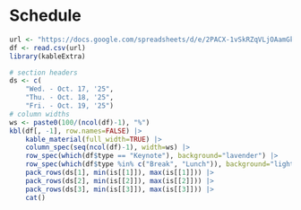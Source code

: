 # Schedule

```r
url <- "https://docs.google.com/spreadsheets/d/e/2PACX-1vSkRZqVLjOAamGk82cTXmUNTj2WLCmPK_r1qLGn8ixgNmOlgff6VbSe0IgR_2qjc_CNSaBdhFPLrfyX/pub?gid=731106475&single=true&output=csv"
df <- read.csv(url)
library(kableExtra)
```

```r
# section headers
ds <- c(
    "Wed. - Oct. 17, '25",
    "Thu. - Oct. 18, '25",
    "Fri. - Oct. 19, '25")
# column widths
ws <- paste0(100/(ncol(df)-1), "%")
kbl(df[, -1], row.names=FALSE) |>
    kable_material(full_width=TRUE) |>
    column_spec(seq(ncol(df)-1), width=ws) |>
    row_spec(which(df$type == "Keynote"), background="lavender") |>
    row_spec(which(df$type %in% c("Break", "Lunch")), background="lightyellow") |>
    pack_rows(ds[1], min(is[[1]]), max(is[[1]])) |>
    pack_rows(ds[2], min(is[[2]]), max(is[[2]])) |>
    pack_rows(ds[3], min(is[[3]]), max(is[[3]])) |>
    cat()
```
